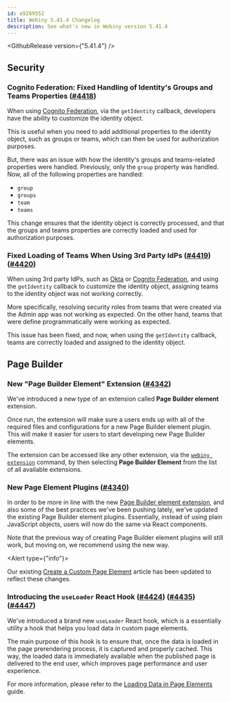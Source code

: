 ```yaml
---
id: e9269552
title: Webiny 5.41.4 Changelog
description: See what's new in Webiny version 5.41.4
---
```


<GithubRelease version={"5.41.4"} />

## Security

### Cognito Federation: Fixed Handling of Identity's Groups and Teams Properties ([#4418](https://github.com/webiny/webiny-js/pull/4418))

When using [Cognito Federation](https://www.webiny.com/docs/enterprise/cognito-federation), via the `getIdentity` callback, developers have the ability to customize the identity object.

This is useful when you need to add additional properties to the identity object, such as groups or teams, which can then be used for authorization purposes.

But, there was an issue with how the identity's groups and teams-related properties were handled. Previously, only the `group` property was handled. Now, all of the following properties are handled:

- `group`
- `groups`
- `team`
- `teams`

This change ensures that the identity object is correctly processed, and that the groups and teams properties are correctly loaded and used for authorization purposes.

### Fixed Loading of Teams When Using 3rd Party IdPs ([#4419](https://github.com/webiny/webiny-js/pull/4419))([#4420](https://github.com/webiny/webiny-js/pull/4420))

When using 3rd party IdPs, such as [Okta](/docs/enterprise/okta-integration) or [Cognito Federation](https://www.webiny.com/docs/enterprise/cognito-federation), and using the `getIdentity` callback to customize the identity object, assigning teams to the identity object was not working correctly.

More specifically, resolving security roles from teams that were created via the Admin app was not working as expected. On the other hand, teams that were define programmatically were working as expected.

This issue has been fixed, and now, when using the `getIdentity` callback, teams are correctly loaded and assigned to the identity object.

## Page Builder

### New "Page Builder Element" Extension ([#4342](https://github.com/webiny/webiny-js/pull/4342))

We've introduced a new type of an extension called **Page Builder element** extension.

Once run, the extension will make sure a users ends up with all of the required files and configurations for a new Page Builder element plugin. This will make it easier for users to start developing new Page Builder elements.

The extension can be accessed like any other extension, via the [`webiny extension`](/docs/core-development-concepts/basics/webiny-cli#yarn-webiny-extension) command, by then selecting **Page Builder Element** from the list of all available extensions.

### New Page Element Plugins ([#4340](https://github.com/webiny/webiny-js/pull/4340))

In order to be more in line with the new [Page Builder element extension](/docs/release-notes/5.41.4/changelog#new-page-builder-element-extension-4342), and also some of the best practices we've been pushing lately, we've updated the existing Page Builder element plugins. Essentially, instead of using plain JavaScript objects, users will now do the same via React components.

Note that the previous way of creating Page Builder element plugins will still work, but moving on, we recommend using the new way.

<Alert type={"info"}>

Our existing [Create a Custom Page Element](/docs/page-builder/extending/create-a-page-element) article has been
updated to reflect these changes.

</Alert>

### Introducing the `useLoader` React Hook ([#4424](https://github.com/webiny/webiny-js/pull/4424)) ([#4435](https://github.com/webiny/webiny-js/pull/4435)) ([#4447](https://github.com/webiny/webiny-js/pull/4447))

We've introduced a brand new `useLoader` React hook, which is a essentially utility a hook that helps you load data in custom page elements.

The main purpose of this hook is to ensure that, once the data is loaded in the page prerendering process, it is captured and properly cached. This way, the loaded data is immediately available when the published page is delivered to the end user, which improves page performance and user experience.

For more information, please refer to the [Loading Data in Page Elements](/docs/page-builder/extending/loading-data-in-page-elements) guide.
